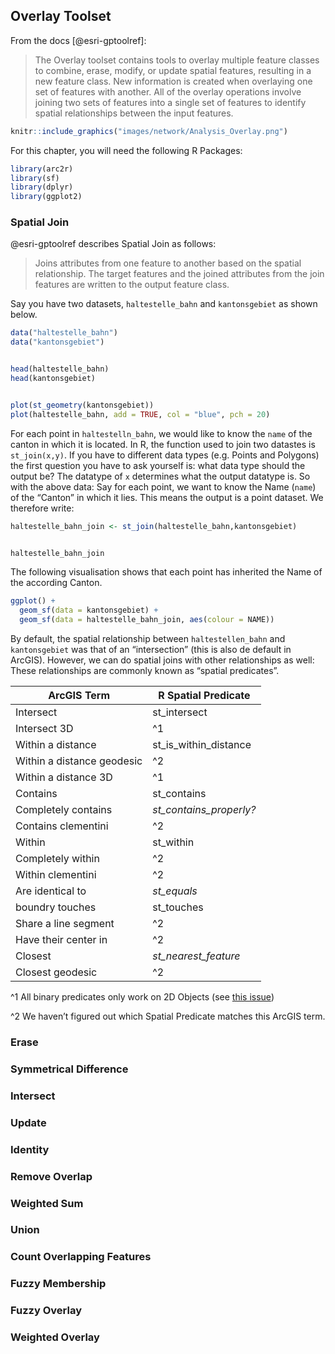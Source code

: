 ## Overlay Toolset {#overlay-toolset}


From the docs [@esri-gptoolref]:

> The Overlay toolset contains tools to overlay multiple feature classes to combine, erase, modify, or update spatial features, resulting in a new feature class. New information is created when overlaying one set of features with another. All of the overlay operations involve joining two sets of features into a single set of features to identify spatial relationships between the input features.

```r
knitr::include_graphics("images/network/Analysis_Overlay.png")
```

For this chapter, you will need the following R Packages:
```r
library(arc2r)
library(sf)
library(dplyr)
library(ggplot2)
```

### Spatial Join


@esri-gptoolref describes Spatial Join as follows:

> Joins attributes from one feature to another based on the spatial relationship. The target features and the joined attributes from the join features are written to the output feature class.


Say you have two datasets, `haltestelle_bahn` and `kantonsgebiet` as shown below. 

```r
data("haltestelle_bahn")
data("kantonsgebiet")


head(haltestelle_bahn)
head(kantonsgebiet)


plot(st_geometry(kantonsgebiet))
plot(haltestelle_bahn, add = TRUE, col = "blue", pch = 20)

```

For each point in `haltestelln_bahn`, we would like to know the `name` of the canton in which it is located. 
In R, the function used to join two datastes is `st_join(x,y)`. If you have to different data types (e.g. Points and Polygons) the first question you have to ask yourself is: what data type should the output be? The datatype of `x` determines what the output datatype is. 
So with the above data: Say for each point, we want to know the Name (`name`) of the "Canton" in which it lies. This means the output is a point dataset. We therefore write:

```r

haltestelle_bahn_join <- st_join(haltestelle_bahn,kantonsgebiet)


haltestelle_bahn_join
```

The following visualisation shows that each point has inherited the Name of the according Canton. 

```r
ggplot() +
  geom_sf(data = kantonsgebiet) +
  geom_sf(data = haltestelle_bahn_join, aes(colour = NAME)) 

```

By default, the spatial relationship between `haltestellen_bahn` and `kantonsgebiet` was that of an "intersection" (this is also de default in ArcGIS). However, we can do spatial joins with other relationships as well: These relationships are commonly known as "spatial predicates".



| ArcGIS Term                     | R Spatial Predicate     |
|---------------------------------|-------------------------|
| Intersect                       | st_intersect            |
| Intersect 3D                    | ^1                      |
| Within a distance               | st_is_within_distance   |
| Within a distance geodesic      | ^2                      |
| Within a distance 3D            | ^1                      |
| Contains                        | st_contains             |
| Completely contains             | _st_contains_properly?_ |
| Contains clementini             | ^2                      |
| Within                          | st_within               |
| Completely within               | ^2                      |
| Within clementini               | ^2                      |
| Are identical to                | _st_equals_             |
| boundry touches                 | st_touches              |
| Share a line segment            | ^2                      |
| Have their center in            | ^2                      |
| Closest                         | _st_nearest_feature_    |
| Closest geodesic                | ^2                      |


^1 All binary predicates only work on 2D Objects (see [this issue](https://github.com/r-spatial/sf/issues/907))

^2 We haven't figured out which Spatial Predicate matches this ArcGIS term.

### Erase

### Symmetrical Difference

### Intersect

### Update

### Identity

### Remove Overlap

### Weighted Sum

### Union

### Count Overlapping Features

### Fuzzy Membership

### Fuzzy Overlay

### Weighted Overlay
